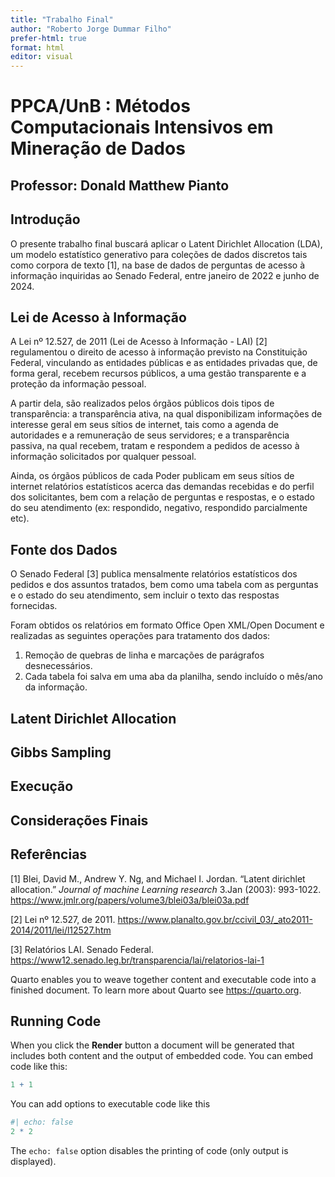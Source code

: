 ```yaml
---
title: "Trabalho Final"
author: "Roberto Jorge Dummar Filho"
prefer-html: true
format: html
editor: visual
---
```


# PPCA/UnB : Métodos Computacionais Intensivos em Mineração de Dados

## Professor: Donald Matthew Pianto

## Introdução

O presente trabalho final buscará aplicar o Latent Dirichlet Allocation (LDA), um modelo estatístico generativo para coleções de dados discretos tais como corpora de texto \[1\], na base de dados de perguntas de acesso à informação inquiridas ao Senado Federal, entre janeiro de 2022 e junho de 2024.

## Lei de Acesso à Informação

A Lei nº 12.527, de 2011 (Lei de Acesso à Informação - LAI) \[2\] regulamentou o direito de acesso à informação previsto na Constituição Federal, vinculando as entidades públicas e as entidades privadas que, de forma geral, recebem recursos públicos, a uma gestão transparente e a proteção da informação pessoal.

A partir dela, são realizados pelos órgãos públicos dois tipos de transparência: a transparência ativa, na qual disponibilizam informações de interesse geral em seus sítios de internet, tais como a agenda de autoridades e a remuneração de seus servidores; e a transparência passiva, na qual recebem, tratam e respondem a pedidos de acesso à informação solicitados por qualquer pessoal.

Ainda, os órgãos públicos de cada Poder publicam em seus sítios de internet relatórios estatísticos acerca das demandas recebidas e do perfil dos solicitantes, bem com a relação de perguntas e respostas, e o estado do seu atendimento (ex: respondido, negativo, respondido parcialmente etc).

## Fonte dos Dados

O Senado Federal \[3\] publica mensalmente relatórios estatísticos dos pedidos e dos assuntos tratados, bem como uma tabela com as perguntas e o estado do seu atendimento, sem incluir o texto das respostas fornecidas.

Foram obtidos os relatórios em formato Office Open XML/Open Document e realizadas as seguintes operações para tratamento dos dados:

1.  Remoção de quebras de linha e marcações de parágrafos desnecessários.
2.  Cada tabela foi salva em uma aba da planilha, sendo incluído o mês/ano da informação.

## Latent Dirichlet Allocation

## Gibbs Sampling

## Execução

## Considerações Finais

## Referências

\[1\] Blei, David M., Andrew Y. Ng, and Michael I. Jordan. "Latent dirichlet allocation." *Journal of machine Learning research* 3.Jan (2003): 993-1022. <https://www.jmlr.org/papers/volume3/blei03a/blei03a.pdf>

\[2\] Lei nº 12.527, de 2011. <https://www.planalto.gov.br/ccivil_03/_ato2011-2014/2011/lei/l12527.htm>

\[3\] Relatórios LAI. Senado Federal. <https://www12.senado.leg.br/transparencia/lai/relatorios-lai-1>

Quarto enables you to weave together content and executable code into a finished document. To learn more about Quarto see <https://quarto.org>.

## Running Code

When you click the **Render** button a document will be generated that includes both content and the output of embedded code. You can embed code like this:

```r
1 + 1
```

You can add options to executable code like this

```r
#| echo: false
2 * 2
```

The `echo: false` option disables the printing of code (only output is displayed).
